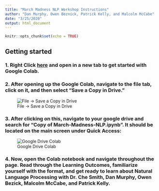 ```yaml
---
title: "March Madness NLP Workshop Instructions"
author: "Dan Murphy, Owen Beznick, Patrick Kelly, and Malcolm McCabe"
date: "3/25/2020"
output: html_document
---
```


```r
knitr::opts_chunk$set(echo = TRUE)
```

## Getting started

### 1. Right Click [here](https://colab.research.google.com/drive/1q0sNDVmBfyrBrBVBT8TdkX4SgiUfwtMf) and open in a new tab to get started with Google Colab. 

### 2. After opening up the Google Colab, navigate to the file tab, click on it, and then select "Save a Copy in Drive."  

![File -> Save a Copy in Drive](/Users/danielmurphy/Desktop/colab1.png)


### 3. After clicking on this, navigate to your google drive and search for "Copy of March-Madness-NLP.ipynb". It should be located on the main screen under Quick Access:


![Google Drive Colab](/Users/danielmurphy/Desktop/colab2.png)

### 4. Now, open the Colab notebook and navigate throughout the page. Read through the Learning Outcomes, familiarize yourself with the format, and get ready to learn about Natural Language Processing with Dr. Che Smith, Dan Murphy, Owen Bezick, Malcolm McCabe, and Patrick Kelly. 
